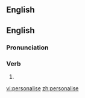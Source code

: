 == English ==
==English==
=== Pronunciation===

===Verb===
{{en-verb|personalis|ing}}

# {{alternative spelling of|[[personalize]]}}

[[vi:personalise]]
[[zh:personalise]]